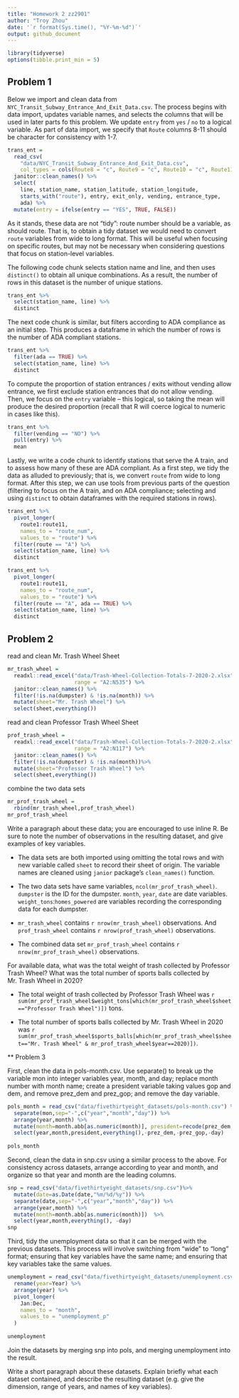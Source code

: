 ```yaml
---
title: "Homework 2 zz2901"
author: "Troy Zhou"
date: '`r format(Sys.time(), "%Y-%m-%d")`'
output: github_document
---
```


```r
library(tidyverse)
options(tibble.print_min = 5)
```

## Problem 1

Below we import and clean data from `NYC_Transit_Subway_Entrance_And_Exit_Data.csv`. The process begins with data import, updates variable names, and selects the columns that will be used in later parts fo this problem. We update `entry` from `yes` / `no` to a logical variable. As part of data import, we specify that `Route` columns 8-11 should be character for consistency with 1-7.

```r
trans_ent = 
  read_csv(
    "data/NYC_Transit_Subway_Entrance_And_Exit_Data.csv",
    col_types = cols(Route8 = "c", Route9 = "c", Route10 = "c", Route11 = "c")) %>% 
  janitor::clean_names() %>% 
  select(
    line, station_name, station_latitude, station_longitude, 
    starts_with("route"), entry, exit_only, vending, entrance_type, 
    ada) %>% 
  mutate(entry = ifelse(entry == "YES", TRUE, FALSE))
```

As it stands, these data are not "tidy": route number should be a variable, as should route. That is, to obtain a tidy dataset we would need to convert `route` variables from wide to long format. This will be useful when focusing on specific routes, but may not be necessary when considering questions that focus on station-level variables. 

The following code chunk selects station name and line, and then uses `distinct()` to obtain all unique combinations. As a result, the number of rows in this dataset is the number of unique stations.

```r
trans_ent %>% 
  select(station_name, line) %>% 
  distinct
```

The next code chunk is similar, but filters according to ADA compliance as an initial step. This produces a dataframe in which the number of rows is the number of ADA compliant stations. 

```r
trans_ent %>% 
  filter(ada == TRUE) %>% 
  select(station_name, line) %>% 
  distinct
```

To compute the proportion of station entrances / exits without vending allow entrance, we first exclude station entrances that do not allow vending. Then, we focus on the `entry` variable -- this logical, so taking the mean will produce the desired proportion (recall that R will coerce logical to numeric in cases like this).

```r
trans_ent %>% 
  filter(vending == "NO") %>% 
  pull(entry) %>% 
  mean
```

Lastly, we write a code chunk to identify stations that serve the A train, and to assess how many of these are ADA compliant. As a first step, we tidy the data as alluded to previously; that is, we convert `route` from wide to long format. After this step, we can use tools from previous parts of the question (filtering to focus on the A train, and on ADA compliance; selecting and using `distinct` to obtain dataframes with the required stations in rows).

```r
trans_ent %>% 
  pivot_longer(
    route1:route11,
    names_to = "route_num",
    values_to = "route") %>% 
  filter(route == "A") %>% 
  select(station_name, line) %>% 
  distinct

trans_ent %>% 
  pivot_longer(
    route1:route11,
    names_to = "route_num",
    values_to = "route") %>% 
  filter(route == "A", ada == TRUE) %>% 
  select(station_name, line) %>% 
  distinct
```

## Problem 2

read and clean Mr. Trash Wheel Sheet

```r
mr_trash_wheel = 
  readxl::read_excel("data/Trash-Wheel-Collection-Totals-7-2020-2.xlsx", sheet="Mr. Trash Wheel",
                     range = "A2:N535") %>%
  janitor::clean_names() %>%
  filter(!is.na(dumpster) & !is.na(month)) %>% 
  mutate(sheet="Mr. Trash Wheel") %>% 
  select(sheet,everything())
```

read and clean Professor Trash Wheel Sheet

```r
prof_trash_wheel = 
  readxl::read_excel("data/Trash-Wheel-Collection-Totals-7-2020-2.xlsx", sheet="Professor Trash Wheel", 
                     range = "A2:N117") %>%
  janitor::clean_names() %>%
  filter(!is.na(dumpster) & !is.na(month))%>% 
  mutate(sheet="Professor Trash Wheel") %>% 
  select(sheet,everything())
```

combine the two data sets

```r
mr_prof_trash_wheel =
  rbind(mr_trash_wheel,prof_trash_wheel)
mr_prof_trash_wheel
```

Write a paragraph about these data; you are encouraged to use inline R. Be sure to note the number of observations in the resulting dataset, and give examples of key variables.

* The data sets are both imported using omitting the total rows and with new variable called `sheet` to record their sheet of origin. The variable names are cleaned using `janior` package's `clean_names()` function. 

* The two data sets have same variables, `ncol(mr_prof_trash_wheel)`. `dumpster` is the ID for the dumpster. `month`, `year`, `date` are date variables. `weight_tons`:`homes_powered` are variables recording the corresponding data for each dumpster. 

* `mr_trash_wheel` contains ``r nrow(mr_trash_wheel)`` observations. And `prof_trash_wheel` contains ``r nrow(prof_trash_wheel)`` observations.

* The combined data set `mr_prof_trash_wheel` contains ``r nrow(mr_prof_trash_wheel)`` observations.

For available data, what was the total weight of trash collected by Professor Trash Wheel? What was the total number of sports balls collected by Mr. Trash Wheel in 2020?

* The total weight of trash collected by Professor Trash Wheel was ``r sum(mr_prof_trash_wheel$weight_tons[which(mr_prof_trash_wheel$sheet=="Professor Trash Wheel")])`` tons.

* The total number of sports balls collected by Mr. Trash Wheel in 2020 was ``r sum(mr_prof_trash_wheel$sports_balls[which(mr_prof_trash_wheel$sheet=="Mr. Trash Wheel" & mr_prof_trash_wheel$year==2020)])``.


** Problem 3

First, clean the data in pols-month.csv. Use separate() to break up the variable mon into integer variables year, month, and day; replace month number with month name; create a president variable taking values gop and dem, and remove prez_dem and prez_gop; and remove the day variable.

```r
pols_month = read_csv("data/fivethirtyeight_datasets/pols-month.csv") %>% 
  separate(mon,sep="-",c("year","month","day")) %>%
  arrange(year,month) %>% 
  mutate(month=month.abb[as.numeric(month)], president=recode(prez_dem,`0`="gop",`1`="dem"))  %>% 
  select(year,month,president,everything(),-prez_dem,-prez_gop,-day)  
  
pols_month
```


Second, clean the data in snp.csv using a similar process to the above. For consistency across datasets, arrange according to year and month, and organize so that year and month are the leading columns.

```r
snp = read_csv("data/fivethirtyeight_datasets/snp.csv")%>% 
  mutate(date=as.Date(date,"%m/%d/%y")) %>% 
  separate(date,sep="-",c("year","month","day")) %>%
  arrange(year,month) %>% 
  mutate(month=month.abb[as.numeric(month)])  %>% 
  select(year,month,everything(), -day)  
snp
```


Third, tidy the unemployment data so that it can be merged with the previous datasets. This process will involve switching from “wide” to “long” format; ensuring that key variables have the same name; and ensuring that key variables take the same values.

```r
unemployment = read_csv("data/fivethirtyeight_datasets/unemployment.csv") %>% 
  rename(year=Year) %>% 
  arrange(year) %>% 
  pivot_longer(
    Jan:Dec,
    names_to = "month",
    values_to = "unemployment_p"
  ) 
  
unemployment

```


Join the datasets by merging snp into pols, and merging unemployment into the result.

Write a short paragraph about these datasets. Explain briefly what each dataset contained, and describe the resulting dataset (e.g. give the dimension, range of years, and names of key variables).

